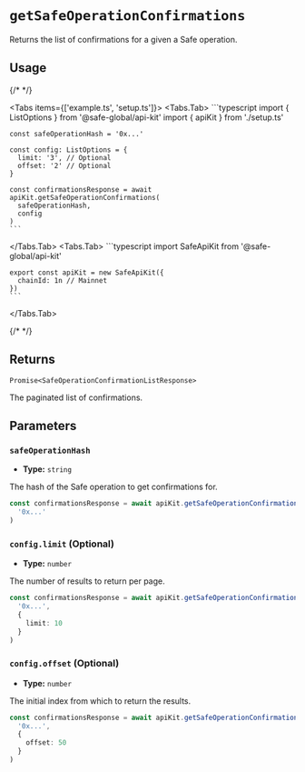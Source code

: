 
# `getSafeOperationConfirmations`

Returns the list of confirmations for a given a Safe operation.

## Usage

{/* <!-- vale off --> */}

<Tabs items={['example.ts', 'setup.ts']}>
  <Tabs.Tab>
    ```typescript
    import { ListOptions } from '@safe-global/api-kit'
    import { apiKit } from './setup.ts'

    const safeOperationHash = '0x...'

    const config: ListOptions = {
      limit: '3', // Optional
      offset: '2' // Optional
    }

    const confirmationsResponse = await apiKit.getSafeOperationConfirmations(
      safeOperationHash,
      config
    )
    ```
  </Tabs.Tab>
  <Tabs.Tab>
    ```typescript
    import SafeApiKit from '@safe-global/api-kit'

    export const apiKit = new SafeApiKit({
      chainId: 1n // Mainnet
    })
    ```
  </Tabs.Tab>
</Tabs>

{/* <!-- vale on --> */}

## Returns

`Promise<SafeOperationConfirmationListResponse>`

The paginated list of confirmations.

## Parameters

### `safeOperationHash`

- **Type:** `string`

The hash of the Safe operation to get confirmations for.

```typescript focus=2
const confirmationsResponse = await apiKit.getSafeOperationConfirmations(
  '0x...'
)
```

### `config.limit` (Optional)

- **Type:** `number`

The number of results to return per page.

```typescript focus=4
const confirmationsResponse = await apiKit.getSafeOperationConfirmations(
  '0x...',
  {
    limit: 10
  }
)
```

### `config.offset` (Optional)

- **Type:** `number`

The initial index from which to return the results.

```typescript focus=4
const confirmationsResponse = await apiKit.getSafeOperationConfirmations(
  '0x...',
  {
    offset: 50
  }
)
```
